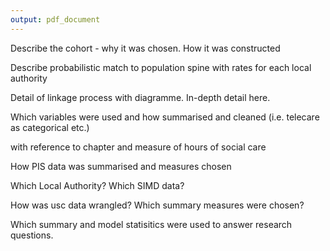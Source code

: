 ```yaml
---
output: pdf_document
---
```


\chapter{Methods}\label{ch:methods}


\section{Cohort}\label{sec:cohort}

Describe the cohort - why it was chosen. How it was constructed

\section{Linkage process}\label{sec:linkage}

\subsection{Social care linkage}\label{subsec:meth-soc-link}

Describe probabilistic match to population spine with rates for each local authority

\subsection{Linkage to health sources}

Detail of linkage process with diagramme. In-depth detail here. 

\section{Summary measures}\label{sec:summaries}

\subsection{Social Care Survey}\label{subsec:scs-summs}

Which variables were used and how summarised and cleaned (i.e. telecare as categorical etc.)

with reference to chapter \ref{ch:renfrew} and measure of hours of social care

\subsection{Prescribing Information Service}\label{subsec:pis-summs}

How PIS data was summarised and measures chosen

\subsection{Demographic, geographic, and deaths information}\label{subsec:nrs-summs}

Which Local Authority? Which SIMD data?

\subsection{Unscheduled care measures}\label{subsec:usc-summs}

How was usc data wrangled? Which summary measures were chosen?

\section{Statistical methods}

Which summary and model statisitics were used to answer research questions. 
